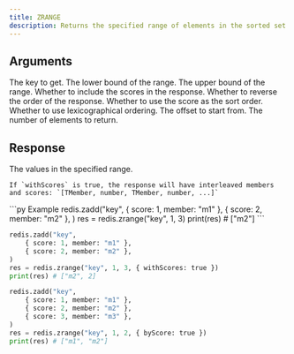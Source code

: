```yaml
---
title: ZRANGE
description: Returns the specified range of elements in the sorted set stored at key.
---
```



## Arguments 

<ParamField body="key" type="string" required>
  The key to get.
</ParamField>


<ParamField body="min" type="number | string" required>
  The lower bound of the range.
</ParamField>


<ParamField body="max" type="number | string" required>
  The upper bound of the range.
</ParamField>


<ParamField body="options"  >
<Expandable>
  <ParamField body="withScores" type="boolean">
    Whether to include the scores in the response.
  </ParamField>
  <ParamField body="rev" type="boolean">
    Whether to reverse the order of the response.
    </ParamField>
    <ParamField body="byScore" type="boolean">
    Whether to use the score as the sort order.
    </ParamField>
    <ParamField body="byLex" type="boolean">
    Whether to use lexicographical ordering.
    </ParamField>
    <ParamField body="offset" type="number">
    The offset to start from.
    </ParamField>
    <ParamField body="count" type="number">
    The number of elements to return.
    </ParamField>
    </Expandable>
</ParamField>

## Response

<ResponseField type="TMember[]">
    The values in the specified range.

    If `withScores` is true, the response will have interleaved members and scores: `[TMember, number, TMember, number, ...]`
</ResponseField>



<RequestExample>
```py Example
redis.zadd("key", 
    { score: 1, member: "m1" },
    { score: 2, member: "m2" },
)
res = redis.zrange("key", 1, 3)
print(res) # ["m2"]
```

```py WithScores
redis.zadd("key", 
    { score: 1, member: "m1" },
    { score: 2, member: "m2" },
)
res = redis.zrange("key", 1, 3, { withScores: true })
print(res) # ["m2", 2]
```

```py ByScore
redis.zadd("key", 
    { score: 1, member: "m1" },
    { score: 2, member: "m2" },
    { score: 3, member: "m3" },
)
res = redis.zrange("key", 1, 2, { byScore: true })
print(res) # ["m1", "m2"]
```
</RequestExample>

